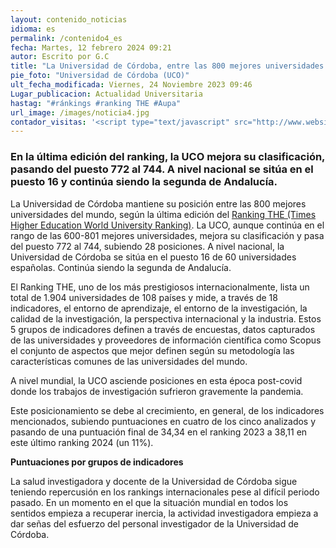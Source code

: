 ```yaml
---
layout: contenido_noticias
idioma: es
permalink: /contenido4_es
fecha: Martes, 12 febrero 2024 09:21
autor: Escrito por G.C
title: "La Universidad de Córdoba, entre las 800 mejores universidades del mundo según el último ranking THE"
pie_foto: "Universidad de Córdoba (UCO)"
ult_fecha_modificada: Viernes, 24 Noviembre 2023 09:46
Lugar_publicacion: Actualidad Universitaria
hastag: "#ránkings #ranking THE #Aupa"
url_image: /images/noticia4.jpg
contador_visitas: '<script type="text/javascript" src="http://www.websitegoodies.com/counter.php?id=75447&color=%231253bd"></script>'
---
```


### En la última edición del  ranking, la UCO mejora su clasificación, pasando del puesto 772 al 744. A nivel nacional se sitúa en el puesto 16 y continúa siendo la segunda de Andalucía.

La Universidad de Córdoba mantiene su posición entre las 800 mejores universidades del mundo, según la última edición del [Ranking THE (Times Higher Education World University Ranking)](). La UCO, aunque continúa en el rango de las 600-801 mejores universidades, mejora su clasificación y pasa del puesto 772 al 744, subiendo 28 posiciones. A nivel nacional, la Universidad de Córdoba se sitúa en el puesto 16 de 60 universidades españolas. Continúa siendo la segunda de Andalucía.

El Ranking THE, uno de los más prestigiosos internacionalmente, lista un total de 1.904 universidades de 108 países y mide, a través de 18 indicadores, el entorno de aprendizaje, el entorno de la investigación, la calidad de la investigación, la perspectiva internacional y la industria. Estos 5 grupos de indicadores definen a través de encuestas, datos capturados de las universidades y proveedores de información científica como Scopus el conjunto de aspectos que mejor definen según su metodología las características comunes de las universidades del mundo.

A nivel mundial, la UCO asciende posiciones en esta época post-covid donde los trabajos de investigación sufrieron gravemente la pandemia.

Este posicionamiento se debe al crecimiento, en general, de los indicadores mencionados, subiendo puntuaciones en cuatro de los cinco analizados y pasando de una puntuación final de 34,34 en el ranking 2023 a 38,11 en este último ranking 2024 (un 11%).

**Puntuaciones por grupos de indicadores**

La salud investigadora y docente de la Universidad de Córdoba sigue teniendo repercusión en los rankings internacionales pese al difícil periodo pasado. En un momento en el que la situación mundial en todos los sentidos empieza a recuperar inercia, la actividad investigadora empieza a dar señas del esfuerzo del personal investigador de la Universidad de Córdoba.
